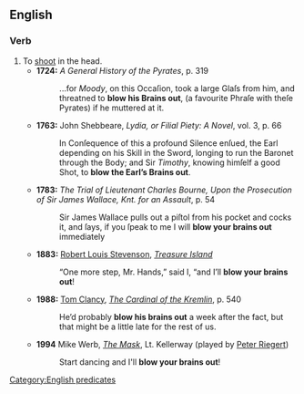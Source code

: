 ==English==
===Verb===
{{infl|en|verb|head=to [[blow]] someone's [[brains]] [[out]]}}

# To [[shoot]] in the head.
#*'''1724:''' ''A General History of the Pyrates'', p. 319
#*:...for ''Moody'', on this Occaſion, took a large Glaſs from him, and threatned to '''blow his Brains out''', (a favourite Phraſe with theſe Pyrates) if he muttered at it.
#*'''1763:''' John Shebbeare, ''Lydia, or Filial Piety: A Novel'', vol. 3, p. 66
#*:In Conſequence of this a profound Silence enſued, the Earl depending on his Skill in the Sword, longing to run the Baronet through the Body; and Sir ''Timothy'', knowing himſelf a good Shot, to '''blow the Earl’s Brains out'''.
#*'''1783:''' ''The Trial of Lieutenant Charles Bourne, Upon the Prosecution of Sir James Wallace, Knt. for an Assault'', p. 54
#*:Sir James Wallace pulls out a piſtol from his pocket and cocks it, and ſays, if you ſpeak to me I will '''blow your brains out''' immediately
#*'''1883:''' [[w:Robert Louis Stevenson|Robert Louis Stevenson]], ''[[w:Treasure Island|Treasure Island]]''
#*:“One more step, Mr. Hands,” said I, “and I’ll '''blow your brains out'''!
#*'''1988:''' [[w:Tom Clancy|Tom Clancy]], ''[[w:The Cardinal of the Kremlin|The Cardinal of the Kremlin]]'', p. 540
#*:He’d probably '''blow his brains out''' a week after the fact, but that might be a little late for the rest of us.
#*'''1994''' Mike Werb, ''[[w:The Mask (film)|The Mask]]'', Lt. Kellerway (played by [[w:Peter Riegert|Peter Riegert]]) 
#*:Start dancing and I'll '''blow your brains out'''!

[[Category:English predicates]]